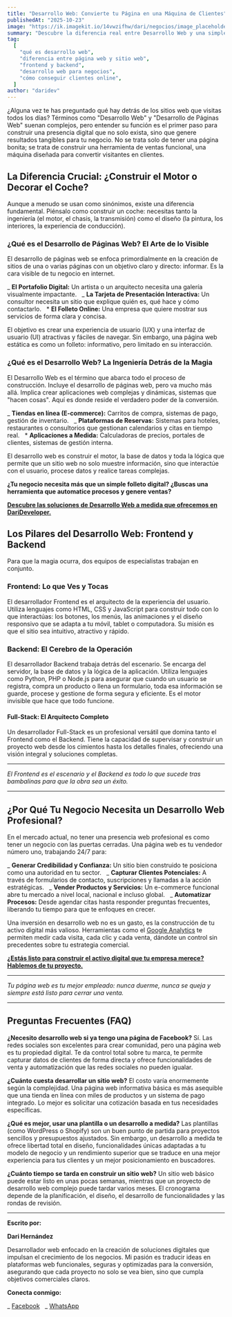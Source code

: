 ```yaml
---
title: "Desarrollo Web: Convierte tu Página en una Máquina de Clientes"
publishedAt: "2025-10-23"
image: "https://ik.imagekit.io/14vwzifhw/dari/negocios/image_placeholder.png"
summary: "Descubre la diferencia real entre Desarrollo Web y una simple Página Web. Entiende qué necesita tu negocio para dejar de ser un folleto digital y empezar a conseguir clientes online."
tag:
  [
    "qué es desarrollo web",
    "diferencia entre página web y sitio web",
    "frontend y backend",
    "desarrollo web para negocios",
    "cómo conseguir clientes online",
  ]
author: "daridev"
---
```


¿Alguna vez te has preguntado qué hay detrás de los sitios web que visitas todos los días? Términos como "Desarrollo Web" y "Desarrollo de Páginas Web" suenan complejos, pero entender su función es el primer paso para construir una presencia digital que no solo exista, sino que genere resultados tangibles para tu negocio. No se trata solo de tener una página bonita; se trata de construir una herramienta de ventas funcional, una máquina diseñada para convertir visitantes en clientes.

## La Diferencia Crucial: ¿Construir el Motor o Decorar el Coche?

Aunque a menudo se usan como sinónimos, existe una diferencia fundamental. Piénsalo como construir un coche: necesitas tanto la ingeniería (el motor, el chasis, la transmisión) como el diseño (la pintura, los interiores, la experiencia de conducción).

### ¿Qué es el Desarrollo de Páginas Web? El Arte de lo Visible

El desarrollo de páginas web se enfoca primordialmente en la creación de sitios de una o varias páginas con un objetivo claro y directo: informar. Es la cara visible de tu negocio en internet.

_ **El Portafolio Digital:** Un artista o un arquitecto necesita una galería visualmente impactante.
  _ **La Tarjeta de Presentación Interactiva:** Un consultor necesita un sitio que explique quién es, qué hace y cómo contactarlo.
  \* **El Folleto Online:** Una empresa que quiere mostrar sus servicios de forma clara y concisa.

El objetivo es crear una experiencia de usuario (UX) y una interfaz de usuario (UI) atractivas y fáciles de navegar. Sin embargo, una página web estática es como un folleto: informativo, pero limitado en su interacción.

### ¿Qué es el Desarrollo Web? La Ingeniería Detrás de la Magia

El Desarrollo Web es el término que abarca todo el proceso de construcción. Incluye el desarrollo de páginas web, pero va mucho más allá. Implica crear aplicaciones web complejas y dinámicas, sistemas que "hacen cosas". Aquí es donde reside el verdadero poder de la conversión.

_ **Tiendas en línea (E-commerce):** Carritos de compra, sistemas de pago, gestión de inventario.
  _ **Plataformas de Reservas:** Sistemas para hoteles, restaurantes o consultorios que gestionan calendarios y citas en tiempo real.
  \* **Aplicaciones a Medida:** Calculadoras de precios, portales de clientes, sistemas de gestión interna.

El desarrollo web es construir el motor, la base de datos y toda la lógica que permite que un sitio web no solo muestre información, sino que interactúe con el usuario, procese datos y realice tareas complejas.

**¿Tu negocio necesita más que un simple folleto digital? ¿Buscas una herramienta que automatice procesos y genere ventas?**

[**Descubre las soluciones de Desarrollo Web a medida que ofrecemos en DariDeveloper.**](https://darideveloper.com/)

## Los Pilares del Desarrollo Web: Frontend y Backend

Para que la magia ocurra, dos equipos de especialistas trabajan en conjunto.

### Frontend: Lo que Ves y Tocas

El desarrollador Frontend es el arquitecto de la experiencia del usuario. Utiliza lenguajes como HTML, CSS y JavaScript para construir todo con lo que interactúas: los botones, los menús, las animaciones y el diseño responsivo que se adapta a tu móvil, tablet o computadora. Su misión es que el sitio sea intuitivo, atractivo y rápido.

### Backend: El Cerebro de la Operación

El desarrollador Backend trabaja detrás del escenario. Se encarga del servidor, la base de datos y la lógica de la aplicación. Utiliza lenguajes como Python, PHP o Node.js para asegurar que cuando un usuario se registra, compra un producto o llena un formulario, toda esa información se guarde, procese y gestione de forma segura y eficiente. Es el motor invisible que hace que todo funcione.

#### Full-Stack: El Arquitecto Completo

Un desarrollador Full-Stack es un profesional versátil que domina tanto el Frontend como el Backend. Tiene la capacidad de supervisar y construir un proyecto web desde los cimientos hasta los detalles finales, ofreciendo una visión integral y soluciones completas.

---

_El Frontend es el escenario y el Backend es todo lo que sucede tras bambalinas para que la obra sea un éxito._

---

## ¿Por Qué Tu Negocio Necesita un Desarrollo Web Profesional?

En el mercado actual, no tener una presencia web profesional es como tener un negocio con las puertas cerradas. Una página web es tu vendedor número uno, trabajando 24/7 para:

_ **Generar Credibilidad y Confianza:** Un sitio bien construido te posiciona como una autoridad en tu sector.
  _ **Capturar Clientes Potenciales:** A través de formularios de contacto, suscripciones y llamadas a la acción estratégicas.
  _ **Vender Productos y Servicios:** Un e-commerce funcional abre tu mercado a nivel local, nacional e incluso global.
  _ **Automatizar Procesos:** Desde agendar citas hasta responder preguntas frecuentes, liberando tu tiempo para que te enfoques en crecer.

Una inversión en desarrollo web no es un gasto, es la construcción de tu activo digital más valioso. Herramientas como el [Google Analytics](https://www.google.com/search?q=https://analytics.google.com/) te permiten medir cada visita, cada clic y cada venta, dándote un control sin precedentes sobre tu estrategia comercial.

[**¿Estás listo para construir el activo digital que tu empresa merece? Hablemos de tu proyecto.**](https://darideveloper.com/)

---

_Tu página web es tu mejor empleado: nunca duerme, nunca se queja y siempre está listo para cerrar una venta._

---

## Preguntas Frecuentes (FAQ)

**¿Necesito desarrollo web si ya tengo una página de Facebook?**
Sí. Las redes sociales son excelentes para crear comunidad, pero una página web es tu propiedad digital. Te da control total sobre tu marca, te permite capturar datos de clientes de forma directa y ofrece funcionalidades de venta y automatización que las redes sociales no pueden igualar.

**¿Cuánto cuesta desarrollar un sitio web?**
El costo varía enormemente según la complejidad. Una página web informativa básica es más asequible que una tienda en línea con miles de productos y un sistema de pago integrado. Lo mejor es solicitar una cotización basada en tus necesidades específicas.

**¿Qué es mejor, usar una plantilla o un desarrollo a medida?**
Las plantillas (como WordPress o Shopify) son un buen punto de partida para proyectos sencillos y presupuestos ajustados. Sin embargo, un desarrollo a medida te ofrece libertad total en diseño, funcionalidades únicas adaptadas a tu modelo de negocio y un rendimiento superior que se traduce en una mejor experiencia para tus clientes y un mejor posicionamiento en buscadores.

**¿Cuánto tiempo se tarda en construir un sitio web?**
Un sitio web básico puede estar listo en unas pocas semanas, mientras que un proyecto de desarrollo web complejo puede tardar varios meses. El cronograma depende de la planificación, el diseño, el desarrollo de funcionalidades y las rondas de revisión.

---

**Escrito por:**

**Dari Hernández**

Desarrollador web enfocado en la creación de soluciones digitales que impulsan el crecimiento de los negocios. Mi pasión es traducir ideas en plataformas web funcionales, seguras y optimizadas para la conversión, asegurando que cada proyecto no solo se vea bien, sino que cumpla objetivos comerciales claros.

**Conecta conmigo:**

_ [Facebook](https://www.facebook.com/daridevofficial)
  _ [WhatsApp](https://api.whatsapp.com/send?phone=5214493402622)
